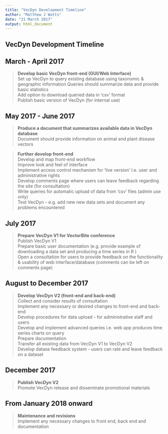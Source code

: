 ```yaml
---
title: "VecDyn Development Timeline"
author: "Matthew J Watts"
date: "21 March 2017"
output: html_document
---
```

## VecDyn Development Timeline  

## March - April 2017  

> **Develop basic VecDyn front-end (GUI/Web Interface)**  
Set up VecDyn to query existing database using taxonomic & geographic information
Queries should summarize data and provide basic statistics  
Add option to download queried data in 'csv' format  
Publish basic version of VecDyn (for internal use)

## May 2017 - June 2017  

>**Produce a document  that summarizes available data in VecDyn database**  
Document should provide information on animal and plant disease vectors  

> **Further develop front-end**  
Develop and map front-end workflow  
Improve look and feel of interface  
Implement access control mechanism for 'live version' I.e. user and administrative rights  
Develop comments page where users can leave feedback regarding the site (for consultation)  
Write queries for automatic upload of data from 'csv' files (admin use only)  
Test VecDyn - e.g. add new new data sets and document any problems encountered

## July 2017  

> **Prepare VecDyn V1 for VectorBite conference**   
Publish VecDyn V1  
Prepare basic user documentation (e.g. provide example of downloading a data set and producing a time series in R )  
Open a consultation for users to provide feedback on the functionality & usability of web interface/database (comments can be left on comments page)

## August to December 2017  

>**Develop VecDyn V2 (front-end and back-end)**  
Collect and consider results of consultation  
Implement any necessary or desired changes to front-end and back-end   
Develop procedures for data upload - for administrative staff and users  
Develop and implement advanced queries i.e. web app produces time series charts on query  
Prepare documentation  
Transfer all existing data from VecDyn V1 to VecDyn V2  
Develop datase feedback system - users can rate and leave feedback on a dataset

## December 2017  
>**Publish VecDyn V2**  
Promote VecDyn release and disseminate promotional materials

## From January 2018 onward    
>**Maintenance and revisions**  
Implement any necessary changes to front end, back end and documentation
























